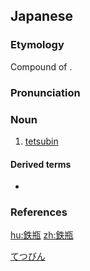 ==Japanese==
{{ja-kanjitab|てつ|びん|yomi=o}}

===Etymology===
Compound of {{affix|sort=てつびん|ja|鉄|tr1=tetsu|t1=iron|瓶|tr2=bin|t2=jug}}.

===Pronunciation===
{{ja-pron|yomi=o|てつびん|acc=0|acc_ref=DJR,NHK}}

===Noun===
{{ja-noun|てつびん}}

# [[w:tetsubin|tetsubin]]

====Derived terms====
* {{ja-r|南部鉄瓶|なんぶ てつびん}}

===References===
<references/>

[[Category:ja:Cookware and bakeware|てつびん]]

[[hu:鉄瓶]]
[[zh:鉄瓶]]